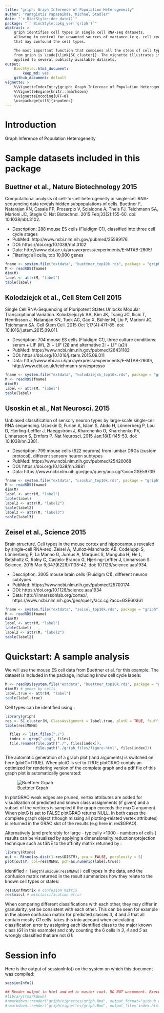 ```yaml
---
title: "griph: Graph Inference of Population Heterogeneity"
author: "Panagiotis Papasaikas, Michael Stadler"
date: "`r BiocStyle::doc_date()`"
package: "`r BiocStyle::pkg_ver('griph')`"
abstract: >
    griph identifies cell types in single cell RNA-seq datasets,
    allowing to control for unwanted sources of variance (e.g. cell cycle)
    that may confound the cell types.

    The most important function that combines all the steps of cell type identification
    from griph is \code{\link{SC_cluster}}. The vignette illustrates its use
    applied to several publicly available datasets.
output: 
    BiocStyle::html_document:
        keep_md: yes
    github_document: default
vignette: >
    %\VignetteIndexEntry{griph: Graph Inference of Population Heterogeneity}
    %\VignetteEngine{knitr::rmarkdown}
    %\VignetteEncoding{UTF-8}
    \usepackage[utf8]{inputenc}
---
```


# Introduction
Graph Inference of Population Heterogeneity

# Sample datasets included in this package  

## Buettner et al., Nature Biotechnology 2015
Computational analysis of cell-to-cell heterogeneity in single-cell RNA-sequencing data reveals hidden subpopulations of cells. Buettner F, Natarajan KN, Casale FP, Proserpio V, Scialdone A, Theis FJ, Teichmann SA, Marioni JC, Stegle O. Nat Biotechnol. 2015 Feb;33(2):155-60. doi: 10.1038/nbt.3102.  

- Description: 288 mouse ES cells (Fluidigm C1), classified into three cell cycle stages
- PubMed: http://www.ncbi.nlm.nih.gov/pubmed/25599176
- DOI: https://doi.org/10.1038/nbt.3102
- Data: http://www.ebi.ac.uk/arrayexpress/experiments/E-MTAB-2805/
- Filtering: all cells, top 10,000 genes

```r
fname <- system.file("extdata", "buettner_top10k.rds", package = "griph")
M <- readRDS(fname)
dim(M)
label <- attr(M, "label")
table(label)
```


## Kolodziejck et al., Cell Stem Cell 2015
Single Cell RNA-Sequencing of Pluripotent States Unlocks Modular Transcriptional Variation. Kolodziejczyk AA, Kim JK, Tsang JC, Ilicic T, Henriksson J, Natarajan KN, Tuck AC, Gao X, Bühler M, Liu P, Marioni JC, Teichmann SA. Cell Stem Cell. 2015 Oct 1;17(4):471-85. doi: 10.1016/j.stem.2015.09.011.

- Description: 704 mouse ES cells (Fluidigm C1), three culture conditions: serum + LIF (lif), 2i + LIF (2i) and alternative 2i + LIF (a2i)
- PubMed: https://www.ncbi.nlm.nih.gov/pubmed/26431182  
- DOI: https://doi.org/10.1016/j.stem.2015.09.011  
- Data: http://www.ebi.ac.uk/arrayexpress/experiments/E-MTAB-2600/, http://www.ebi.ac.uk/teichmann-srv/espresso  

```r
fname <- system.file("extdata", "kolodziejck_top10k.rds", package = "griph")
M <- readRDS(fname)
dim(M)
label <- attr(M, "label")
table(label)
```

## Usoskin et al., Nat Neurosci. 2015
Unbiased classification of sensory neuron types by large-scale single-cell RNA sequencing. Usoskin D, Furlan A, Islam S, Abdo H, Lönnerberg P, Lou D, Hjerling-Leffler J, Haeggström J, Kharchenko O, Kharchenko PV, Linnarsson S, Ernfors P. Nat Neurosci. 2015 Jan;18(1):145-53. doi: 10.1038/nn.3881.

- Description: 799 mouse cells (622 neurons) from lumbar DRGs (custom protocol), different sensory neuron subtypes
- PubMed: https://www.ncbi.nlm.nih.gov/pubmed/25420068  
- DOI: https://doi.org/10.1038/nn.3881  
- Data: https://www.ncbi.nlm.nih.gov/geo/query/acc.cgi?acc=GSE59739  

```r
fname <- system.file("extdata", "usoskin_top10k.rds", package = "griph")
M <- readRDS(fname)
dim(M)
label <- attr(M, "label")
table(label)
label2 <- attr(M, "label2")
table(label2)
label3 <- attr(M, "label3")
table(label3)
```

## Zeisel et al., Science 2015
Brain structure. Cell types in the mouse cortex and hippocampus revealed by single-cell RNA-seq. Zeisel A, Muñoz-Manchado AB, Codeluppi S, Lönnerberg P, La Manno G, Juréus A, Marques S, Munguba H, He L, Betsholtz C, Rolny C, Castelo-Branco G, Hjerling-Leffler J, Linnarsson S. Science. 2015 Mar 6;347(6226):1138-42. doi: 10.1126/science.aaa1934.

- Description: 3005 mouse brain cells (Fluidigm C1), different neuron subtypes
- PubMed: https://www.ncbi.nlm.nih.gov/pubmed/25700174  
- DOI: https://doi.org/10.1126/science.aaa1934  
- Data: http://linnarssonlab.org/cortex/, https://www.ncbi.nlm.nih.gov/geo/query/acc.cgi?acc=GSE60361  

```r
fname <- system.file("extdata", "zeisel_top10k.rds", package = "griph")
M <- readRDS(fname)
dim(M)
label <- attr(M, "label")
table(label)
label2 <- attr(M, "label2")
table(label2)
```



# Quickstart: A sample analysis
We will use the mouse ES cell data from Buettner et al. for this example. The dataset is
included in the package, including know cell cycle labels:  
```r
M <- readRDS(system.file("extdata", "buettner_top10k.rds", package = "griph"))
dim(M) # genes by cells
label.true <- attr(M, "label")
table(label.true)
```

Cell types can be identified using \code{\link{SC_cluster}}:  
```r
library(griph)
res <- SC_cluster(M, ClassAssignment = label.true, plotG = TRUE, fsuffix='buettner')
table(res$MEMB)
```
```r
  files <- list.files("./")
  index <- grep(".png", files)
  file.rename(file.path("./", files[index]),
              file.path("./griph_files/figure-html", files[index]))
```


The automatic generation of a graph plot (\code{plotG} and \code{plotSP} arguments) is
switched on here (plotG=TRUE). When plotG is set to TRUE plotGRAO contais an optimized for rendering version of the complete graph and a pdf file of this graph plot is automatically generated:

![Buettner Grpah](./griph_files/figure-html/graph_buettner.png)

In plotGRAO weak edges are pruned, vertex attributes are added for visualization of predicted and known class assignments (if given) and a subset of the vertices is sampled if the graph exceeds the maxG argument. When plotG is set to FALSE plotGRAO returns NULL. In both cases the complete graph object (though missing all plotting-related vertex attributes) is returned in the GRAO slot of the results (e.g here in res$GRAO).


Alternatively (and preferably for large - typically >1000 - numbers of cells ) results can be visualized by applying a dimensionality reduction/projection technique such as tSNE to the affinity
matrix returned by \code{griph}:  
```r
library(Rtsne)
out <- Rtsne(as.dist(1-res$DISTM), pca = FALSE, perplexity = 5)
plot(out$Y, col=res$MEMB, pch=as.numeric(label.true))
```

\code{\link{SC_cluster}} identified `r length(unique(res$MEMB))`
cell types in the data, and the confusion matrix returned in the result summarizes
how they relate to the known cell types or states:  
```r
res$ConfMatrix # confusion matrix
res$miscl # misclassification error
```

When comparing different classifications with each other, they may differ in granularity,
yet be consistent with each other. This can be seen for example in the above confusion
matrix for predicted classes *3*, *4* and *5* that all contain mostly *G1* cells.
\code{griph} takes this into account when calculating classification error by assigning
each identified class to the major known class (*G1* in this example) and only counting
the 6 cells in *3*, *4* and *5* as wrongly classified that are not *G1*:  




# Session info {.unnumbered}
Here is the output of sessionInfo() on the system on which this document was compiled:
```r
sessionInfo()
```

```r
## Render output in html and md in master root. DO NOT uncomment. Execute separately.
#library(rmarkdown)
#rmarkdown::render('griph/vignettes/griph.Rmd', output_format="github_document", output_file='README.md', output_dir='./')
#rmarkdown::render('griph/vignettes/griph.Rmd', output_file='index.html', output_dir='./')
```
